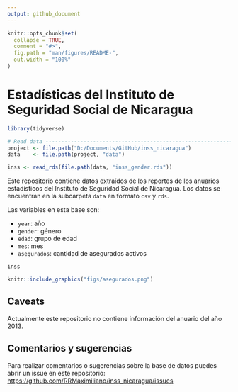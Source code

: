 ```yaml
---
output: github_document
---
```


<!-- README.md is generated from README.Rmd. Please edit that file -->

```r
knitr::opts_chunk$set(
  collapse = TRUE,
  comment = "#>",
  fig.path = "man/figures/README-",
  out.width = "100%"
)
```

# Estadísticas del Instituto de Seguridad Social de Nicaragua

```r
library(tidyverse)

# Read data ---------------------------------------------------------------
project <- file.path("D:/Documents/GitHub/inss_nicaragua")
data    <- file.path(project, "data")

inss <- read_rds(file.path(data, "inss_gender.rds"))
```

Este repositorio contiene datos extraídos de los reportes de los anuarios estadísticos del Instituto de Seguridad Social de Nicaragua. Los datos se encuentran en la subcarpeta `data` en formato `csv` y `rds`.

Las variables en esta base son: 

* `year`: año
* `gender`: género 
* `edad`: grupo de edad
* `mes`: mes
* `asegurados`: cantidad de asegurados activos

```r
inss
```

```r
knitr::include_graphics("figs/asegurados.png")
```

## Caveats

Actualmente este repositorio no contiene información del anuario del año 2013. 

## Comentarios y sugerencias

Para realizar comentarios o sugerencias sobre la base de datos puedes abrir un issue en este repositorio: [https://github.com/RRMaximiliano/inss_nicaragua/issues](https://github.com/RRMaximiliano/inss_nicaragua/issues)